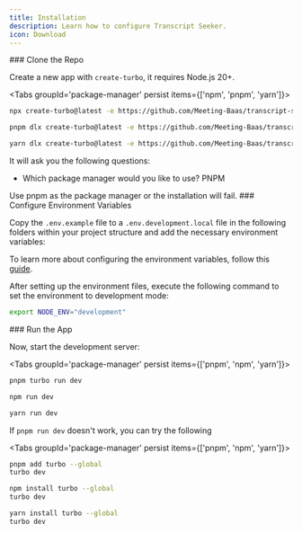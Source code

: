 ```yaml
---
title: Installation
description: Learn how to configure Transcript Seeker.
icon: Download
---
```



<Steps>
<Step>
### Clone the Repo

Create a new app with `create-turbo`, it requires Node.js 20+.

<Tabs groupId='package-manager' persist items={['npm', 'pnpm', 'yarn']}>

```bash tab="npm"
npx create-turbo@latest -e https://github.com/Meeting-Baas/transcript-seeker
```

```bash tab="pnpm"
pnpm dlx create-turbo@latest -e https://github.com/Meeting-Baas/transcript-seeker
```

```bash tab="yarn"
yarn dlx create-turbo@latest -e https://github.com/Meeting-Baas/transcript-seeker
```

</Tabs>

It will ask you the following questions:

- Which package manager would you like to use? PNPM

<Callout type="warn">
  Use pnpm as the package manager or the installation will fail.
</Callout>

</Step>

<Step>
### Configure Environment Variables

Copy the `.env.example` file to a `.env.development.local` file in the following folders within your project structure and add the necessary environment variables:

To learn more about configuring the environment variables, follow this [guide](/docs/concepts/environment-variables).

<Files>
  <Folder name="apps" defaultOpen>
    <Folder name="api" defaultOpen>
      <File name=".env.development.local" />
    </Folder>
  </Folder>
  <Folder name="apps" defaultOpen>
    <Folder name="proxy" defaultOpen>
      <File name=".env.development.local" />
    </Folder>
  </Folder>
  <File name=".env.development.local" />
  <File name="package.json" />
</Files>

After setting up the environment files, execute the following command to set the environment to development mode:

```bash title="Terminal"
export NODE_ENV="development"
```

</Step>

<Step>
### Run the App

Now, start the development server:

<Tabs groupId='package-manager' persist items={['pnpm', 'npm', 'yarn']}>

```bash tab="pnpm"
pnpm turbo run dev
```

```bash tab="npm"
npm run dev
```


```bash tab="yarn"
yarn run dev
```

</Tabs>

<Callout> If `pnpm run dev` doesn't work, you can try the following </Callout>

<Tabs groupId='package-manager' persist items={['pnpm', 'npm', 'yarn']}>

```bash tab="pnpm"
pnpm add turbo --global
turbo dev
```

```bash tab="npm"
npm install turbo --global
turbo dev
```

```bash tab="yarn"
yarn install turbo --global
turbo dev
```

</Tabs>
</Step>
</Steps>

